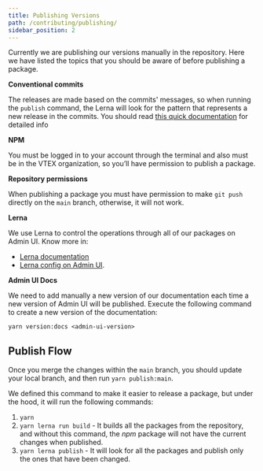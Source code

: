 ```yaml
---
title: Publishing Versions
path: /contributing/publishing/
sidebar_position: 2
---
```


Currently we are publishing our versions manually in the repository. Here we have listed the topics that you should be aware of before publishing a package.

**Conventional commits**

The releases are made based on the commits' messages, so when running the `publish` command, the Lerna will look for the pattern that represents a new release in the commits. You should read [this quick documentation](https://www.conventionalcommits.org/en/v1.0.0/) for detailed info

**NPM**

You must be logged in to your account through the terminal and also must be in the VTEX organization, so you’ll have permission to publish a package.

**Repository permissions**

When publishing a package you must have permission to make `git push` directly on the `main` branch, otherwise, it will not work.

**Lerna**

We use Lerna to control the operations through all of our packages on Admin UI. Know more in:
- [Lerna documentation](https://github.com/lerna/lerna)
- [Lerna config on Admin UI](https://github.com/vtex/admin-ui/blob/main/lerna.json).

**Admin UI Docs**

We need to add manually a new version of our documentation each time a new version of Admin UI will be published. Execute the following command to create a new version of the documentation:
```
yarn version:docs <admin-ui-version>
```

## Publish Flow

Once you merge the changes within the `main` branch, you should update your local branch, and then run `yarn publish:main`.

We defined this command to make it easier to release a package, but under the hood, it will run the following commands:

1. `yarn`
2. `yarn lerna run build` - It builds all the packages from the repository, and without this command, the *npm* package will not have the current changes when published.
3. `yarn lerna publish` - It will look for all the packages and publish only the ones that have been changed.
